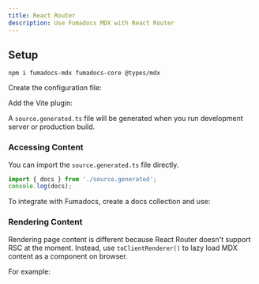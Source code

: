 ```yaml
---
title: React Router
description: Use Fumadocs MDX with React Router
---
```


## Setup

```npm
npm i fumadocs-mdx fumadocs-core @types/mdx
```

Create the configuration file:


Add the Vite plugin:


A `source.generated.ts` file will be generated when you run development server or production build.

### Accessing Content

You can import the `source.generated.ts` file directly.

```ts
import { docs } from './source.generated';
console.log(docs);
```

To integrate with Fumadocs, create a docs collection and use:


### Rendering Content

Rendering page content is different because React Router doesn't support RSC at the moment.
Instead, use `toClientRenderer()` to lazy load MDX content as a component on browser.

For example:

